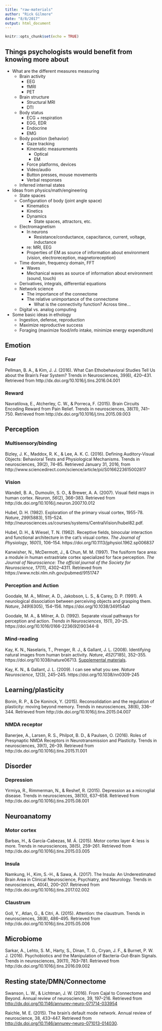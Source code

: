 ```yaml
---
title: "raw-materials"
author: "Rick Gilmore"
date: "8/8/2017"
output: html_document
---
```


```r
knitr::opts_chunk$set(echo = TRUE)
```

## Things psychologists would benefit from knowing more about

- What are the different measures measuring
    - Brain activity
        - EEG
        - fMRI
        - PET
    - Brain structure
        - Structural MRI
        - DTI
    - Body status
        - ECG + respiration
        - EGG, EDR
        - Endocrine
        - EMG
    - Body position (behavior)
        - Gaze tracking
        - Kinematic measurements
            - Optical
            - EM
        - Force platforms, devices
        - Video/audio
        - Button presses, mouse movements
        - Verbal responses
    - Inferred internal states
- Ideas from physics/math/engineering
    - State spaces
    - Configuration of body (joint angle space)
        - Kinematics
        - Kinetics
        - Dynamics
            - State spaces, attractors, etc.
    - Electromagnetism
        - In neurons
            - Resistance/conductance, capacitance, current, voltage, inductance
        - re: MRI, EEG
        - Properties of EM as source of information about environment (vision, electroreception, magnetoreception)
    - Time domain, frequency domain, FFT
        - Waves
        - Mechanical waves as source of information about environment (sound, touch)
    - Derivatives, integrals, differential equations
    - Network science
        - The importance of the connectome
        - The relative unimportance of the connectome
            - What is the connectivity function? Across time...
    - Digital vs. analog computing
- Some basic ideas in ethology
    - Ingestion, defense, reproduction
    - Maximize reproductive success
    - Foraging (maximize food/info intake, minimize energy expenditure)
    
## Emotion

### Fear

Pellman, B. A., & Kim, J. J. (2016). What Can Ethobehavioral Studies Tell Us about the Brain’s Fear System? Trends in Neurosciences, 39(6), 420–431. Retrieved from http://dx.doi.org/10.1016/j.tins.2016.04.001

### Reward

Navratilova, E., Atcherley, C. W., & Porreca, F. (2015). Brain Circuits Encoding Reward from Pain Relief. Trends in neurosciences, 38(11), 741–750. Retrieved from http://dx.doi.org/10.1016/j.tins.2015.09.003

## Perception

### Multisensory/binding

Bizley, J. K., Maddox, R. K., & Lee, A. K. C. (2016). Defining Auditory-Visual Objects: Behavioral Tests and Physiological Mechanisms. Trends in neurosciences, 39(2), 74–85. Retrieved January 31, 2016, from http://www.sciencedirect.com/science/article/pii/S0166223615002817


### Vision

Wandell, B. A., Dumoulin, S. O., & Brewer, A. A. (2007). Visual field maps in human cortex. *Neuron*, *56*(2), 366–383. Retrieved from http://dx.doi.org/10.1016/j.neuron.2007.10.012

Hubel, D. H. (1982). Exploration of the primary visual cortex, 1955-78. *Nature*, *299*(5883), 515–524. http://neurosciences.us/courses/systems/CentralVision/hubel82.pdf.

Hubel, D. H., & Wiesel, T. N. (1962). Receptive fields, binocular interaction and functional architecture in the cat’s visual cortex. *The Journal of Physiology*, *160*(1), 106–154. https://doi.org/10.1113/jphysiol.1962.sp006837

Kanwisher, N., McDermott, J., & Chun, M. M. (1997). The fusiform face area: a module in human extrastriate cortex specialized for face perception. *The Journal of Neuroscience: The official journal of the Society for Neuroscience*, *17*(11), 4302–4311. Retrieved from https://www.ncbi.nlm.nih.gov/pubmed/9151747

### Perception and Action

Goodale, M. A., Milner, A. D., Jakobson, L. S., & Carey, D. P. (1991). A neurological dissociation between perceiving objects and grasping them. *Nature*, *349*(6305), 154–156. https://doi.org/10.1038/349154a0

Goodale, M. A., & Milner, A. D. (1992). Separate visual pathways for perception and action. *Trends in Neurosciences*, *15*(1), 20–25. https://doi.org/10.1016/0166-2236(92)90344-8

### Mind-reading

Kay, K. N., Naselaris, T., Prenger, R. J., & Gallant, J. L. (2008). Identifying natural images from human brain activity. *Nature*, *452*(7185), 352–355. https://doi.org/10.1038/nature06713. [Supplemental materials](http://www.nature.com/nature/journal/v452/n7185/extref/nature06713-s1.pdf).

Kay, K. N., & Gallant, J. L. (2009). I can see what you see. *Nature Neuroscience*, *12*(3), 245–245. https://doi.org/10.1038/nn0309-245

## Learning/plasticity

Bonin, R. P., & De Koninck, Y. (2015). Reconsolidation and the regulation of plasticity: moving beyond memory. Trends in neurosciences, 38(6), 336–344. Retrieved from http://dx.doi.org/10.1016/j.tins.2015.04.007

### NMDA receptor

Banerjee, A., Larsen, R. S., Philpot, B. D., & Paulsen, O. (2016). Roles of Presynaptic NMDA Receptors in Neurotransmission and Plasticity. Trends in neurosciences, 39(1), 26–39. Retrieved from http://dx.doi.org/10.1016/j.tins.2015.11.001

## Disorder

### Depression

Yirmiya, R., Rimmerman, N., & Reshef, R. (2015). Depression as a microglial disease. Trends in neurosciences, 38(10), 637–658. Retrieved from http://dx.doi.org/10.1016/j.tins.2015.08.001

## Neuroanatomy

### Motor cortex

Barbas, H., & García-Cabezas, M. Á. (2015). Motor cortex layer 4: less is more. Trends in neurosciences, 38(5), 259–261. Retrieved from http://dx.doi.org/10.1016/j.tins.2015.03.005

### Insula

Namkung, H., Kim, S.-H., & Sawa, A. (2017). The Insula: An Underestimated Brain Area in Clinical Neuroscience, Psychiatry, and Neurology. Trends in neurosciences, 40(4), 200–207. Retrieved from http://dx.doi.org/10.1016/j.tins.2017.02.002

### Claustrum

Goll, Y., Atlan, G., & Citri, A. (2015). Attention: the claustrum. Trends in neurosciences, 38(8), 486–495. Retrieved from http://dx.doi.org/10.1016/j.tins.2015.05.006

## Microbiome

Sarkar, A., Lehto, S. M., Harty, S., Dinan, T. G., Cryan, J. F., & Burnet, P. W. J. (2016). Psychobiotics and the Manipulation of Bacteria-Gut-Brain Signals. Trends in neurosciences, 39(11), 763–781. Retrieved from http://dx.doi.org/10.1016/j.tins.2016.09.002

## Resting state/DMN/Connectome

Swanson, L. W., & Lichtman, J. W. (2016). From Cajal to Connectome and Beyond. Annual review of neuroscience, 39, 197–216. Retrieved from <http://dx.doi.org/10.1146/annurev-neuro-071714-033954>

Raichle, M. E. (2015). The brain’s default mode network. Annual review of neuroscience, 38, 433–447. Retrieved from <http://dx.doi.org/10.1146/annurev-neuro-071013-014030>.

